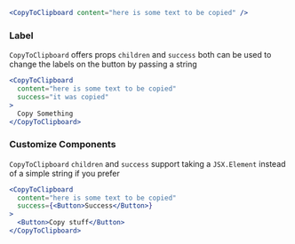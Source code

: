 ```jsx
<CopyToClipboard content="here is some text to be copied" />
```

### Label

`CopyToClipboard` offers props `children` and `success` both can be used to change the labels on the button by passing a string

```jsx
<CopyToClipboard
  content="here is some text to be copied"
  success="it was copied"
>
  Copy Something
</CopyToClipboard>
```

### Customize Components

`CopyToClipboard` `children` and `success` support taking a `JSX.Element` instead of a simple string if you prefer

```jsx
<CopyToClipboard
  content="here is some text to be copied"
  success={<Button>Success</Button>}
>
  <Button>Copy stuff</Button>
</CopyToClipboard>
```
